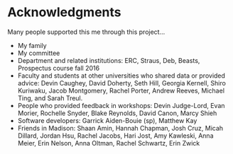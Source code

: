 # Acknowledgments {-}

Many people supported this me through this project...

- My family
- My committee
- Department and related institutions: ERC, Straus, Deb, Beasts, Prospectus course fall 2016 
- Faculty and students at other universities who shared data or provided advice: Devin Caughey, David Doherty, Seth Hill, Georgia Kernell, Shiro Kuriwaku, Jacob Montgomery, Rachel Porter, Andrew Reeves, Michael Ting, and Sarah Treul.
- People who provided feedback in workshops: Devin Judge-Lord, Evan Morier, Rochelle Snyder, Blake Reynolds, David Canon, Marcy Shieh 
- Software developers: Garrick Aiden-Bouie (sp), Matthew Kay
<!------- TO DO ---------
- spelling
------------------------->
- Friends in Madison: Shaan Amin, Hannah Chapman, Josh Cruz, Micah Dillard, Jordan Hsu, Rachel Jacobs, Hari Jost, Amy Kawleski, Anna Meier, Erin Nelson, Anna Oltman, Rachel Schwartz, Erin Zwick
<!------- TO DO ---------
- who else
------------------------->
